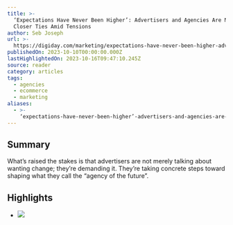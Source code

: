```yaml
---
title: >-
  ‘Expectations Have Never Been Higher’: Advertisers and Agencies Are Navigating
  Closer Ties Amid Tensions
author: Seb Joseph
url: >-
  https://digiday.com/marketing/expectations-have-never-been-higher-advertisers-and-agencies-are-navigating-closer-ties-amid-tensions/?utm_campaign=%5BMarketing%5D%20Media%20Buyer%20Newsletter&utm_medium=email&_hsmi=278400066&_hsenc=p2ANqtz-8q5cHbhAS8ByW40Vd5nb4jHR2SPwDjdYjqyQ1YdaLXnCUGs-a3y2VXBp-B5EJwh3wQEjxB-lsVkgUjLBazToXy6rRXttt_ky2IpWk3GQP9gUSque0&utm_content=278400066&utm_source=hs_email
publishedOn: 2023-10-10T00:00:00.000Z
lastHighlightedOn: 2023-10-16T09:47:10.245Z
source: reader
category: articles
tags:
  - agencies
  - ecommerce
  - marketing
aliases:
  - >-
    ‘expectations-have-never-been-higher’-advertisers-and-agencies-are-navigating-closer-ties-amid-tensions
---
```

## Summary

What’s raised the stakes is that advertisers are not merely talking about wanting change; they’re demanding it. They’re taking concrete steps toward shaping what they call the “agency of the future”.

## Highlights
- ![](https://digiday.com/wp-content/uploads/sites/3/2017/06/applepolice.jpg?resize=555,350)
